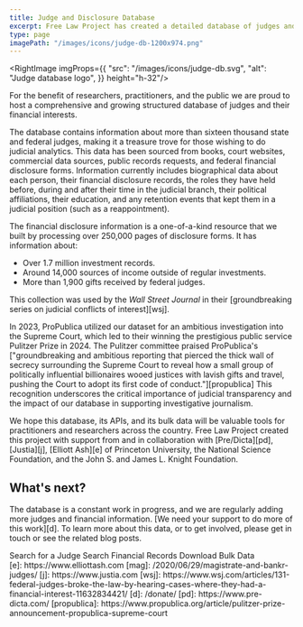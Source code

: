 ```yaml
---
title: Judge and Disclosure Database
excerpt: Free Law Project has created a detailed database of judges and financial disclosures for use by researchers and practitioners. This database contains biographical, political, and financial information for thousands of judges.
type: page
imagePath: "/images/icons/judge-db-1200x974.png"
---
```

<RightImage imgProps={{
    "src": "/images/icons/judge-db.svg",
    "alt": "Judge database logo",
}} height="h-32"/>
<p className="lead">For the benefit of researchers, practitioners, and the public we are proud to host a comprehensive and growing structured database of judges and their financial interests.</p>

The database contains information about more than sixteen thousand state and federal judges, making it a treasure trove for those wishing to do judicial analytics. This data has been sourced from books, court websites, commercial data sources, public records requests, and federal financial disclosure forms.
Information currently includes biographical data about each person, their financial disclosure records, the roles they have held before, during and after their time in the judicial branch, their political affiliations, their education, and any retention events that kept them in a judicial position (such as a reappointment).

The financial disclosure information is a one-of-a-kind resource that we built by processing over 250,000 pages of disclosure forms. It has information about:
 - Over 1.7 million investment records.
 - Around 14,000 sources of income outside of regular investments.
 - More than 1,900 gifts received by federal judges.

This collection was used by the *Wall Street Journal* in their [groundbreaking series on judicial conflicts of interest][wsj].

In 2023, ProPublica utilized our dataset for an ambitious investigation into the Supreme Court, which led to their winning the prestigious public service Pulitzer Prize in 2024. The Pulitzer committee praised ProPublica's ["groundbreaking and ambitious reporting that pierced the thick wall of secrecy surrounding the Supreme Court to reveal how a small group of politically influential billionaires wooed justices with lavish gifts and travel, pushing the Court to adopt its first code of conduct."][propublica] This recognition underscores the critical importance of judicial transparency and the impact of our database in supporting investigative journalism.

We hope this database, its APIs, and its bulk data will be valuable tools for practitioners and researchers across the country.
Free Law Project created this project with support from and in collaboration with [Pre/Dicta][pd], [Justia][j], [Elliott Ash][e] of Princeton University, the National Science Foundation, and the John S. and James L. Knight Foundation.

## What's next?
The database is a constant work in progress, and we are regularly adding more judges and financial information. [We need your support to do more of this work][d].
To learn more about this data, or to get involved, please get in touch or see the related blog posts.
<div className="grid grid-cols-1 sm:grid-cols-3 gap-4">
    <WhiteButton href="https://www.courtlistener.com/person/">Search for a Judge</WhiteButton>
    <WhiteButton href="https://www.courtlistener.com/financial-disclosures/">Search Financial Records</WhiteButton>
    <WhiteButton href="https://www.courtlistener.com/api/bulk-info/">Download Bulk Data</WhiteButton>
</div>
[e]: https://www.elliottash.com
[mag]: /2020/06/29/magistrate-and-bankr-judges/
[j]: https://www.justia.com
[wsj]: https://www.wsj.com/articles/131-federal-judges-broke-the-law-by-hearing-cases-where-they-had-a-financial-interest-11632834421/
[d]: /donate/
[pd]: https://www.pre-dicta.com/
[propublica]: https://www.propublica.org/article/pulitzer-prize-announcement-propublica-supreme-court